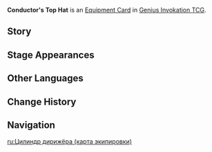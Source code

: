 {{Genius Invokation TCG Infobox
|id          = 312030
|title       = Conductor's Top Hat
|image       = Conductor's Top Hat Equipment Card.png
|type        = Equipment Card
|group       = Artifact
|matching    = 1
|effect      = '''After you switch to the character to which this is attached:''' '''Discard''' the card with the highest original Elemental Dice Cost in your Hand and change 2 Elemental Dice into '''Omni Element''', and spend 1 less Elemental Die the next time the character uses a Skill or plays a Talent. (Once per Round)
|source1     = {{sold by}}
}}
'''Conductor's Top Hat''' is an [[Equipment Card]] in [[Genius Invokation TCG]].

==Story==
{{Description|"The members then turned the notes into words and recorded their journey in a book.<br>This book, The Widsith as they called it, was still held tightly in the conductor's hands even after his death."|title=The Sound of Ancient Music: Conductor's Top Hat}}

==Stage Appearances==
{{Genius Invokation TCG Stage Appearances}}

==Other Languages==
{{Other Languages|Transclude=Conductor's Top Hat}}

==Change History==
{{Change History|5.1}}

==Navigation==
{{Genius Invokation TCG Navbox|Equipment Card}}

[[ru:Цилиндр дирижёра (карта экипировки)]]